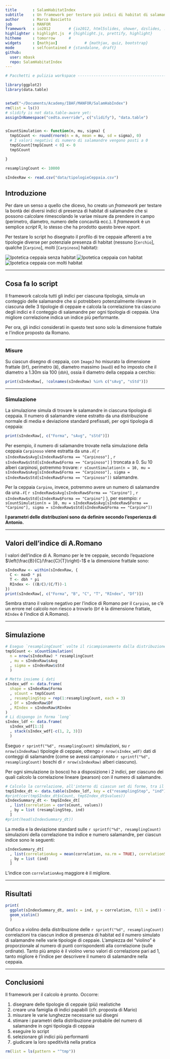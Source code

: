 ```yaml
---
title       : SalamHabitatIndex
subtitle    : Un framework per testare più indici di habitat di salamandre
author      : Marco Bascietto
job         : MANFOR
framework   : io2012        # {io2012, html5slides, shower, dzslides, ...}
highlighter : highlight.js  # {highlight.js, prettify, highlight}
hitheme     : tomorrow      # 
widgets     : [mathjax]            # {mathjax, quiz, bootstrap}
mode        : selfcontained # {standalone, draft}
github:
  user: mbask
  repo: SalamHabitatIndex
---
```



```r


# Pacchetti e pulizia workspace -------------------------------------------

library(ggplot2)
library(data.table)


setwd("~/Documents/Academy/IBAF/MANFOR/SalamHabIndex")
rm(list = ls())
# slidify is not data.table-aware yet:
assignInNamespace("cedta.override", c("slidify"), "data.table")


sCountSimulation <- function(n, mu, sigma) {
  tmpSCount <- round(rnorm(n = n, mean = mu, sd = sigma), 0)
  # I valori negativi di numero di salamandre vengono posti a 0
  tmpSCount[tmpSCount < 0] <- 0
  tmpSCount

}

resamplingCount <- 10000

sIndexRaw <- read.csv("data/tipologieCeppaia.csv")
```

## Introduzione

Per dare un senso a quello che dicevo, ho creato un *framework* per testare la bontà dei diversi indici di presenza di habitat di salamandre che si possono calcolare rimescolando le variae misure da prendere in campo (perimetro, diametro, numero delle concavità ecc.). Il *framework* è un semplice *script* R, lo stesso che ha prodotto questo breve *report*.

Per testare lo script ho disegnato il profilo di tre ceppaie afferenti a tre tipologie diverse per potenziale presenza di habitat (nessuno [`Cerchio`], qualche [`Carpino`], molti [`Carpinoso`] habitat):


![Ipotetica ceppaia senza habitat](images/Cerchio.jpg)
![Ipotetica ceppaia con habitat](images/Carpino.jpg)
![Ipotetica ceppaia con molti habitat](images/Carpinoso.jpg)

---

## Cosa fa lo script

Il framework calcola tutti gli indici per ciascuna tipologia, simula un conteggio delle salamandre che si potrebbero potenzialmente rilevare in ciascuna delle 3 tipologie di ceppaie e calcola la correlazione tra ciascuno degli indici e il conteggio di salamandre per ogni tipologia di ceppaia. Una migliore correlazione indica un indice più performante.

Per ora, gli indici considerati in questo test sono solo la dimensione frattale e l'indice proposto da Romano.


---

### Misure

Su ciascun disegno di ceppaia, con `ImageJ` ho misurato la dimensione frattale (`Df`), perimetro (`B`), diametro massimo (`maxD`) ed ho imposto che il diametro a 1.30m sia 100 (`dbh`), ossia il diametro della ceppaia a cerchio:

```r
print(sIndexRaw[, !colnames(sIndexRaw) %in% c("sAvg", "sStd")])
```

---

### Simulazione

La simulazione simula di trovare le salamandre in ciascuna tipologia di ceppaia. Il numero di salamandre viene estratto da una distribuzione normale di media e deviazione standard prefissati, per ogni tipologia di ceppaia:

```r
print(sIndexRaw[, c("Forma", "sAvg", "sStd")])
```

Per esempio, il numero di salamandre trovate nella simulazione della ceppaia `Carpinoso` viene estratta da una $\mathcal{N}($ `r sIndexRaw$sAvg[sIndexRaw$Forma == "Carpinoso"]` $,$ `r sIndexRaw$sStd[sIndexRaw$Forma == "Carpinoso"]` $)$ troncata a 0. Su 10 alberi carpinosi, potremmo trovare: `r sCountSimulation(n = 10, mu = sIndexRaw$sAvg[sIndexRaw$Forma == "Carpinoso"], sigma = sIndexRaw$sStd[sIndexRaw$Forma == "Carpinoso"])` salamandre.

Per la ceppaia `Carpino`, invece, potremmo avere un numero di salamandre da una $\mathcal{N}($ `r sIndexRaw$sAvg[sIndexRaw$Forma == "Carpino"]` $,$ `r sIndexRaw$sStd[sIndexRaw$Forma == "Carpino"]` $)$, per esempio: `r sCountSimulation(n = 10, mu = sIndexRaw$sAvg[sIndexRaw$Forma == "Carpino"], sigma = sIndexRaw$sStd[sIndexRaw$Forma == "Carpino"])`

**I parametri delle distribuzioni sono da definire secondo l'esperienza di Antonio.**

---

## Valori dell'indice di A.Romano

I valori dell'indice di A. Romano per le tre ceppaie, secondo l'equazione $\left(\frac{B}{C}/\frac{C}{T}\right)-1$ e la dimensione frattale sono:

```r
sIndexRaw <- within(sIndexRaw, {
  C <- maxD * pi
  T <- dbh * pi
  RIndex <- ((B/C)/(C/T))-1
})
print(sIndexRaw[, c("Forma", "B", "C", "T", "RIndex", "Df")])
```

Sembra strano il valore negativo per l'indice di Romano per il `Carpino`, se c'è un errore nel calcolo non riesco a trovarlo  (`Df` è la dimensione frattale, `RIndex` è l'indice di A.Romano).

---

## Simulazione

```r

# Eseguo `resamplingCount` volte il ricampionamento dalla distribuzione N(sAvg, sStd) per ciascuna forma, del numero di salamandre
tmpSCount <- sCountSimulation(
  n = nrow(sIndexRaw) * resamplingCount
  , mu = sIndexRaw$sAvg
  , sigma = sIndexRaw$sStd
  )

# Metto insieme i dati
sIndex_wdf <- data.frame(
  shape = sIndexRaw$Forma
  , sCount = tmpSCount
  , resamplingStep = rep(1:resamplingCount, each = 3)
  , Df = sIndexRaw$Df
  , RIndex = sIndexRaw$RIndex
)
# Li dispongo in forma `long`
sIndex_ldf <- data.frame(
  sIndex_wdf[1:3]
  , stack(sIndex_wdf[-c(1, 2, 3)])
  )
```

Eseguo `r sprintf("%d", resamplingCount)` simulazioni, su `r nrow(sIndexRaw)` tipologie di ceppaie, ottengo `r nrow(sIndex_wdf)` dati di conteggi di salamandre (come se avessi campionato `r sprintf("%d", resamplingCount)` boschi di `r nrow(sIndexRaw)` alberi ciascuno). 

Per ogni simulazione (o bosco) ho a disposizione i 2 indici, per ciascuno dei quali calcolo la correlazione lineare (pearson) con il numero di salamandre.

```r
# Calcolo la correlazione, all'interno di ciascun set di forme, tra il numero di salamandre e ciascuno degli indici calcolati
tmpSIndex_dt <- data.table(sIndex_ldf, key = c("resamplingStep", "ind"))
#print(cor(tmpSIndex_dt$sCount, tmpSIndex_dt$values))
sIndexSummary_dt <- tmpSIndex_dt[
  , list(correlation = cor(sCount, values))
  , by = list (resamplingStep, ind)
  ]
#print(head(sIndexSummary_dt))
```

La media e la deviazione standard sulle `r sprintf("%d", resamplingCount)` simulazioni della correlazione tra indice e numero salamandre, per ciascun indice sono le seguenti:
```r
sIndexSummary_dt[
  , list(correlationAvg = mean(correlation, na.rm = TRUE), correlationStd = sd(correlation, na.rm = TRUE))
  , by = list (ind)
  ]
```

L'indice con `correlationAvg` maggiore è il migliore.

---

## Risultati

```r
print(
  ggplot(sIndexSummary_dt, aes(x = ind, y = correlation, fill = ind)) +
  geom_violin()
  )
```

Grafico a violino della distribuzione delle `r sprintf("%d", resamplingCount)` correlazioni tra ciascun indice di presenza di habitat ed il numero simulato di salamandre nelle varie tipologie di ceppaie. L'ampiezza del "violino" è proporzionale al numero di punti corrispondenti alla correlazione (sulle ordinate). Tanto più ampio è il violino verso valori di correlazione pari ad 1, tanto migliore è l'indice per descrivere il numero di salamandre nella ceppaia.

---

## Conclusioni

Il framework per il calcolo è pronto. Occorre:

1. disegnare delle tipologie di ceppaie (più) realistiche
2. creare una famiglia di indici papabili (cfr. proposta di Mario)
3. misurare le varie lunghezze necessarie sui disegni
4. stimare i parametri della distribuzione probabile del numero di salamandre in ogni tipologia di ceppaia
5. eseguire lo script
6. selezionare gli indici più performanti
7. giudicare la loro speditività nella pratica

```r
rm(list = ls(pattern = "^tmp"))
```